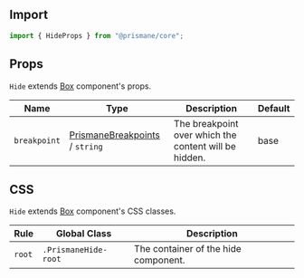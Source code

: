 ## Import

```js
import { HideProps } from "@prismane/core";
```

## Props

`Hide` extends [Box](/docs/components-api/layout/box-api) component's props.

| Name         | Type                                                                                     | Description                                           | Default |
| ------------ | ---------------------------------------------------------------------------------------- | ----------------------------------------------------- | ------- |
| `breakpoint` | [PrismaneBreakpoints](/docs/getting-started/globals#prismanebreakpoints-type) / `string` | The breakpoint over which the content will be hidden. | base    |

## CSS

`Hide` extends [Box](/docs/components-api/layout/box-api) component's CSS classes.

| Rule   | Global Class         | Description                          |
| ------ | -------------------- | ------------------------------------ |
| `root` | `.PrismaneHide-root` | The container of the hide component. |
